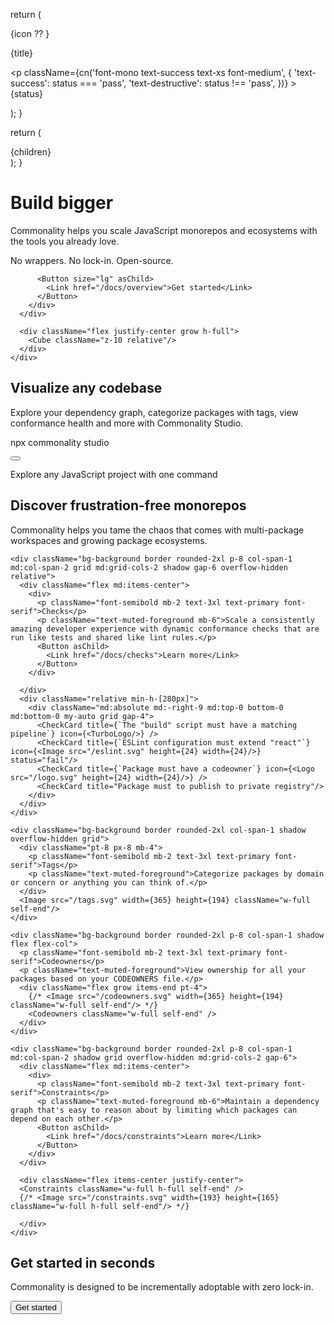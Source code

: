 
  return (
    <div className="rounded-md bg-interactive border py-3 px-5 flex items-center gap-4">
      {icon ?? <PackageCheck className="w-6 h-6" />}
      <p className="font-mono font-medium grow text-xs">{title}</p>
      <p
        className={cn('font-mono text-success text-xs font-medium', {
          'text-success': status === 'pass',
          'text-destructive': status !== 'pass',
        })}
      >
        {status}
      </p>
    </div>
  );
}

  return (
    <div className="border rounded-t-md w-full shadow">
      <div className="bg-muted flex items-center rounded-t-md p-2 gap-1 border-b">
        <div className="h-2 w-2 rounded-full bg-success" />
        <div className="h-2 w-2 rounded-full bg-warning" />
        <div className="h-2 w-2 rounded-full bg-destructive" />
      </div>
      <div className="">{children}</div>
    </div>
  );
}


<div className="px-6 relative">
  <div className="mt-6 py-8 md:py-16 px-6 md:px-20 rounded-2xl bg-interactive border container mb-24 relative overflow-hidden">
    <div className="absolute top-0 right-0 bottom-0 left-0">
      <Grid className="object-cover w-full h-full rounded-2xl"/>
    </div>
    <div className="flex flex-col-reverse md:flex-row gap-6 items-stretch">
      <div className="max-w-[550px] relative z-10 flex items-center">
        <div>
          <h1 className="font-serif text-5xl md:text-8xl font-semibold text-primary mb-6 leading-none">Build bigger</h1>
          <p className="text-muted-foreground text-base md:text-lg mb-3">Commonality helps you scale JavaScript monorepos and ecosystems with the tools you already love.</p>
          <p className="text-muted-foreground text-base md:text-lg mb-6">No wrappers. No lock-in. Open-source.</p>

          <Button size="lg" asChild>
            <Link href="/docs/overview">Get started</Link>
          </Button>
        </div>
      </div>

      <div className="flex justify-center grow h-full">
        <Cube className="z-10 relative"/>
      </div>
    </div>
  </div>
</div>

<div className="flex items-center flex-col">
  <div className="px-6">
    <h2 className="font-serif text-5xl font-semibold text-primary mb-4 leading-none text-center">Visualize any codebase</h2>
    <p className="text-muted-foreground text-lg mb-12 text-center max-w-[600px] mx-auto">Explore your dependency graph, categorize packages with tags, view conformance health and more with Commonality Studio.</p>
    <ScreenshotSelector />
  </div>
  <div className="relative w-full flex items-end justify-center -mt-[300px] md:-mt-[400px] h-[300px] md:h-[400px]">
    <div className="absolute bg-gradient-to-t from-interactive from-25% to-transparent top-0 bottom-0 right-0 left-0"/>
    <div className="max-w-[500px] z-10 w-full text-center">
      <div className="inline-block px-6">
        <div className="relative">
          <div className="absolute -top-2 -right-2 -bottom-2 -left-2 border rounded-xl border-neutral-300 dark:border-neutral-800"/>
          <div className="absolute -top-1 -right-1 -bottom-1 -left-1 border rounded-lg border-neutral-400 dark:border-neutral-700"/>
          <div className="bg-background py-2 pr-3 pl-6 flex gap-2 flex-nowrap items-center rounded-md border border-neutral-500 dark:border-neutral-500">
            <p className="font-mono text-primary font-medium">npx commonality studio</p>
            <Button variant="ghost" size="icon" ><Copy className="w-4 h-4"/></Button>
          </div>
        </div>
      </div>
      <p className=" font-serif text-primary mt-4">Explore any JavaScript project with one command</p>
    </div>
  </div>
</div>

<div className="py-36 w-full bg-interactive relative px-6 z-10">
  <div className="mx-auto text-center mb-12">
    <h2 className="font-serif text-5xl font-semibold text-primary mb-4 leading-none text-center">Discover <span className="italic">frustration-free</span> monorepos</h2>
    <p className="max-w-xl mx-auto text-muted-foreground text-lg">Commonality helps you tame the chaos that comes with multi-package workspaces and growing package ecosystems.</p>
  </div>

  <div className="grid grid-cols-1 md:grid-cols-3 gap-8 max-w-screen-xl mx-auto">

    <div className="bg-background border rounded-2xl p-8 col-span-1 md:col-span-2 grid md:grid-cols-2 shadow gap-6 overflow-hidden relative">
      <div className="flex md:items-center">
        <div>
          <p className="font-semibold mb-2 text-3xl text-primary font-serif">Checks</p>
          <p className="text-muted-foreground mb-6">Scale a consistently amazing developer experience with dynamic conformance checks that are run like tests and shared like lint rules.</p>
          <Button asChild>
            <Link href="/docs/checks">Learn more</Link>
          </Button>
        </div>

      </div>
      <div className="relative min-h-[280px]">
        <div className="md:absolute md:-right-9 md:top-0 bottom-0 md:bottom-0 my-auto grid gap-4">
          <CheckCard title={`The "build" script must have a matching pipeline`} icon={<TurboLogo/>} />
          <CheckCard title={`ESLint configuration must extend "react"`} icon={<Image src="/eslint.svg" height={24} width={24}/>} status="fail"/>
          <CheckCard title={`Package must have a codeowner`} icon={<Logo src="/logo.svg" height={24} width={24}/>} />
          <CheckCard title="Package must to publish to private registry"/>
        </div>
      </div>
    </div>

    <div className="bg-background border rounded-2xl col-span-1 shadow overflow-hidden grid">
      <div className="pt-8 px-8 mb-4">
        <p className="font-semibold mb-2 text-3xl text-primary font-serif">Tags</p>
        <p className="text-muted-foreground">Categorize packages by domain or concern or anything you can think of.</p>
      </div>
      <Image src="/tags.svg" width={365} height={194} className="w-full self-end"/>
    </div>

    <div className="bg-background border rounded-2xl p-8 col-span-1 shadow flex flex-col">
      <p className="font-semibold mb-2 text-3xl text-primary font-serif">Codeowners</p>
      <p className="text-muted-foreground">View ownership for all your packages based on your CODEOWNERS file.</p>
      <div className="flex grow items-end pt-4">
        {/* <Image src="/codeowners.svg" width={365} height={194} className="w-full self-end"/> */}
        <Codeowners className="w-full self-end" />
      </div>
    </div>

    <div className="bg-background border rounded-2xl p-8 col-span-1 md:col-span-2 shadow grid overflow-hidden md:grid-cols-2 gap-6">
      <div className="flex md:items-center">
        <div>
          <p className="font-semibold mb-2 text-3xl text-primary font-serif">Constraints</p>
          <p className="text-muted-foreground mb-6">Maintain a dependency graph that's easy to reason about by limiting which packages can depend on each other.</p>
          <Button asChild>
            <Link href="/docs/constraints">Learn more</Link>
          </Button>
        </div>
      </div>

      <div className="flex items-center justify-center">
      <Constraints className="w-full h-full self-end" />
      {/* <Image src="/constraints.svg" width={193} height={165}  className="w-full h-full self-end"/> */}

      </div>
    </div>
  </div>

  <div className="flex justify-center w-full mt-36 flex-col items-center">
    <h2 className="font-serif text-5xl font-semibold text-primary mb-4 leading-none text-center">Get started in seconds</h2>
    <p className="text-muted-foreground text-lg mb-3">Commonality is designed to be incrementally adoptable with zero lock-in.</p>
    <Button size="lg">Get started</Button>
  </div>

</div>
